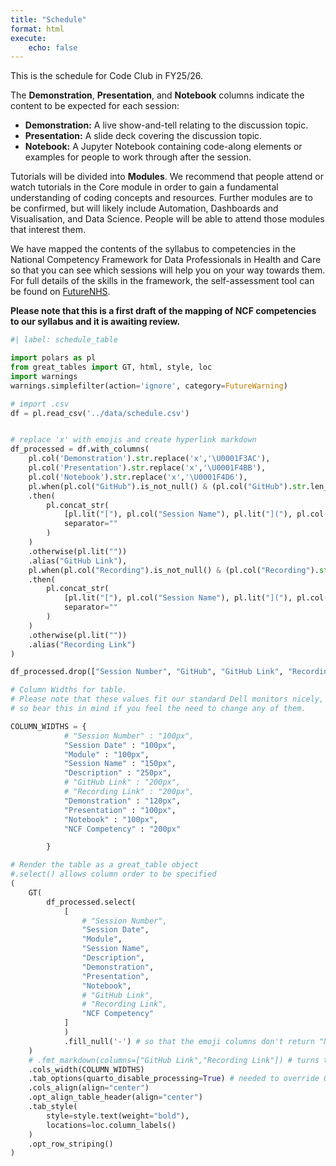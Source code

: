 ```yaml
---
title: "Schedule"
format: html
execute:
    echo: false
---
```


This is the schedule for Code Club in FY25/26.

The **Demonstration**, **Presentation**, and **Notebook** columns indicate the content to be expected for each session:

- **Demonstration:** A live show-and-tell relating to the discussion topic.
- **Presentation:** A slide deck covering the discussion topic.
- **Notebook:** A Jupyter Notebook containing code-along elements or examples for people to work through after the session.

Tutorials will be divided into **Modules**. We recommend that people attend or watch tutorials in the Core module in order to gain a fundamental understanding of coding concepts and resources. Further modules are to be confirmed, but will likely include Automation, Dashboards and Visualisation, and Data Science. People will be able to attend those modules that interest them.

We have mapped the contents of the syllabus to competencies in the National Competency Framework for Data Professionals in Health and Care so that you can see which sessions will help you on your way towards them. For full details of the skills in the framework, the self-assessment tool can be found on [FutureNHS](https://future.nhs.uk/DataAnalytics/view?objectID=163018181).

**Please note that this is a first draft of the mapping of NCF competencies to our syllabus and it is awaiting review.**

<!-- ::: column-page -->
```python
#| label: schedule_table

import polars as pl
from great_tables import GT, html, style, loc
import warnings
warnings.simplefilter(action='ignore', category=FutureWarning)

# import .csv
df = pl.read_csv('../data/schedule.csv')


# replace 'x' with emojis and create hyperlink markdown
df_processed = df.with_columns(
    pl.col('Demonstration').str.replace('x','\U0001F3AC'),
    pl.col('Presentation').str.replace('x','\U0001F4BB'),
    pl.col('Notebook').str.replace('x','\U0001F4D6'),
    pl.when(pl.col("GitHub").is_not_null() & (pl.col("GitHub").str.len_chars() > 0))
    .then(
        pl.concat_str(
            [pl.lit("["), pl.col("Session Name"), pl.lit("]("), pl.col("GitHub"), pl.lit(")")],
            separator=""
        )
    )
    .otherwise(pl.lit("")) 
    .alias("GitHub Link"),
    pl.when(pl.col("Recording").is_not_null() & (pl.col("Recording").str.len_chars() > 0))
    .then(
        pl.concat_str(
            [pl.lit("["), pl.col("Session Name"), pl.lit("]("), pl.col("Recording"), pl.lit(")")],
            separator=""
        )
    )
    .otherwise(pl.lit(""))
    .alias("Recording Link")
)

df_processed.drop(["Session Number", "GitHub", "GitHub Link", "Recording", "Recording Link"])

# Column Widths for table.
# Please note that these values fit our standard Dell monitors nicely,
# so bear this in mind if you feel the need to change any of them.

COLUMN_WIDTHS = {
            # "Session Number" : "100px",
            "Session Date" : "100px",
            "Module" : "100px",
            "Session Name" : "150px",
            "Description" : "250px",
            # "GitHub Link" : "200px",
            # "Recording Link" : "200px",
            "Demonstration" : "120px",
            "Presentation" : "100px",
            "Notebook" : "100px",
            "NCF Competency" : "200px"

        }

# Render the table as a great_table object
#.select() allows column order to be specified
(
    GT(
        df_processed.select(
            [
                # "Session Number",
                "Session Date",
                "Module",
                "Session Name",
                "Description",
                "Demonstration",
                "Presentation",
                "Notebook",
                # "GitHub Link",
                # "Recording Link",
                "NCF Competency"
            ]
            )
            .fill_null('-') # so that the emoji columns don't return "None" when empty
    )
    # .fmt_markdown(columns=["GitHub Link","Recording Link"]) # turns the hyperlink markdown into rendered link
    .cols_width(COLUMN_WIDTHS)
    .tab_options(quarto_disable_processing=True) # needed to override Quarto's own table formatting
    .cols_align(align="center")
    .opt_align_table_header(align="center")
    .tab_style(
        style=style.text(weight="bold"),
        locations=loc.column_labels()
    )
    .opt_row_striping()
)
```
<!-- ::: -->
